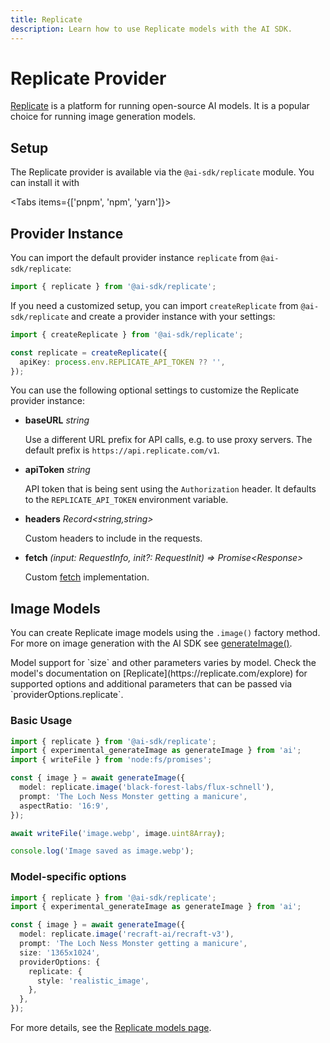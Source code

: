 ```yaml
---
title: Replicate
description: Learn how to use Replicate models with the AI SDK.
---
```


# Replicate Provider

[Replicate](https://replicate.com/) is a platform for running open-source AI models.
It is a popular choice for running image generation models.

## Setup

The Replicate provider is available via the `@ai-sdk/replicate` module. You can install it with

<Tabs items={['pnpm', 'npm', 'yarn']}>
  <Tab>
    <Snippet text="pnpm add ai @ai-sdk/replicate" dark />
  </Tab>
  <Tab>
    <Snippet text="npm install ai @ai-sdk/replicate" dark />
  </Tab>
  <Tab>
    <Snippet text="yarn add ai @ai-sdk/replicate" dark />
  </Tab>
</Tabs>

## Provider Instance

You can import the default provider instance `replicate` from `@ai-sdk/replicate`:

```ts
import { replicate } from '@ai-sdk/replicate';
```

If you need a customized setup, you can import `createReplicate` from `@ai-sdk/replicate`
and create a provider instance with your settings:

```ts
import { createReplicate } from '@ai-sdk/replicate';

const replicate = createReplicate({
  apiKey: process.env.REPLICATE_API_TOKEN ?? '',
});
```

You can use the following optional settings to customize the Replicate provider instance:

- **baseURL** _string_

  Use a different URL prefix for API calls, e.g. to use proxy servers.
  The default prefix is `https://api.replicate.com/v1`.

- **apiToken** _string_

  API token that is being sent using the `Authorization` header. It defaults to
  the `REPLICATE_API_TOKEN` environment variable.

- **headers** _Record&lt;string,string&gt;_

  Custom headers to include in the requests.

- **fetch** _(input: RequestInfo, init?: RequestInit) => Promise&lt;Response&gt;_

  Custom [fetch](https://developer.mozilla.org/en-US/docs/Web/API/fetch) implementation.

## Image Models

You can create Replicate image models using the `.image()` factory method.
For more on image generation with the AI SDK see [generateImage()](/docs/reference/ai-sdk-core/generate-image).

<Note>
  Model support for `size` and other parameters varies by model. Check the
  model's documentation on [Replicate](https://replicate.com/explore) for
  supported options and additional parameters that can be passed via
  `providerOptions.replicate`.
</Note>

### Basic Usage

```ts
import { replicate } from '@ai-sdk/replicate';
import { experimental_generateImage as generateImage } from 'ai';
import { writeFile } from 'node:fs/promises';

const { image } = await generateImage({
  model: replicate.image('black-forest-labs/flux-schnell'),
  prompt: 'The Loch Ness Monster getting a manicure',
  aspectRatio: '16:9',
});

await writeFile('image.webp', image.uint8Array);

console.log('Image saved as image.webp');
```

### Model-specific options

```ts highlight="9-11"
import { replicate } from '@ai-sdk/replicate';
import { experimental_generateImage as generateImage } from 'ai';

const { image } = await generateImage({
  model: replicate.image('recraft-ai/recraft-v3'),
  prompt: 'The Loch Ness Monster getting a manicure',
  size: '1365x1024',
  providerOptions: {
    replicate: {
      style: 'realistic_image',
    },
  },
});
```

For more details, see the [Replicate models page](https://replicate.com/explore).
